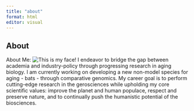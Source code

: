 ```yaml
---
title: "about"
format: html
editor: visual
---
```


## About

About Me: 
![This is my face!](images/IMG_2191.jpeg) 
I endeavor to bridge the gap between academia and industry-policy through progressing research in aging biology. I am currently working on developing a new non-model species for aging - bats - through comparative genomics. My career goal is to perform cutting-edge research in the gerosciences while upholding my core scientific values: improve the planet and human populace, respect and preserve nature, and to continually push the humanistic potential of the biosciences.
